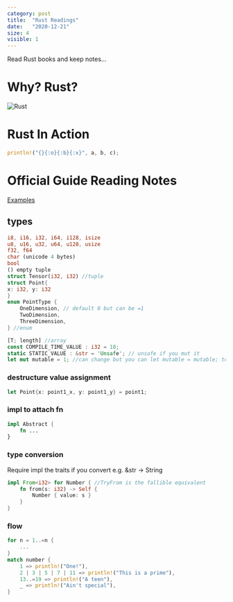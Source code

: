 ```yaml
---
category: post
title:  "Rust Readings"
date:   "2020-12-21"
size: 4
visible: 1
---
```


Read Rust books and keep notes...

# Why? Rust?
![Rust](https://media.nature.com/lw800/magazine-assets/d41586-020-03382-2/d41586-020-03382-2_18629102.png)

# Rust In Action
```rust
println!("{}{:o}{:b}{:x}", a, b, c);
```

# Official Guide Reading Notes
[Examples](https://doc.rust-lang.org/rust-by-example/)

## types
```rust
i8, i16, i32, i64, i128, isize
u8, u16, u32, u64, u128, usize
f32, f64
char (unicode 4 bytes)
bool
() empty tuple
struct Tensor(i32, i32) //tuple
struct Point{
x: i32, y: i32
}
enum PointType {
    OneDimension, // default 0 but can be =1
    TwoDimension,
    ThreeDimension,
} //enum

[T; length] //array
const COMPILE_TIME_VALUE : i32 = 10;
static STATIC_VALUE : &str = 'Unsafe'; // unsafe if you mut it
let mut mutable = 1; //can change but you can let mutable = mutable; to unmut it 😄
```
### destructure value assignment
```rust
let Point{x: point1_x, y: point1_y} = point1;
```
### impl to attach fn
```rust
impl Abstract {
    fn ...
}
```

### type conversion
Require impl the traits if you convert e.g. &str -> String
```rust
impl From<i32> for Number { //TryFrom is the fallible equivalent
    fn from(s: i32) -> Self {
        Number { value: s }
    }
}
```
### flow
```rust
for n = 1..=n {
    ...
}
match number {
    1 => println!("One!"),
    2 | 3 | 5 | 7 | 11 => println!("This is a prime"),
    13..=19 => println!("A teen"),
    _ => println!("Ain't special"),
}
```

